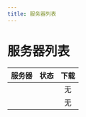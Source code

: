 ```yaml
---
title: 服务器列表
---
```



# 服务器列表

|                                            服务器                                             | 状态                                               | 下载 |
| :-------------------------------------------------------------------------------------------: | -------------------------------------------------- | :--: |
|  <CopyToClipboard title="点击复制服务器地址" show="pure" content="pure.mc.asyncraft.club" />  | <ServerStatus address="pure.mc.asyncraft.club" />  |  无  |
| <CopyToClipboard title="点击复制服务器地址" show="games" content="games.mc.asyncraft.club" /> | <ServerStatus address="games.mc.asyncraft.club" /> |  无  |
